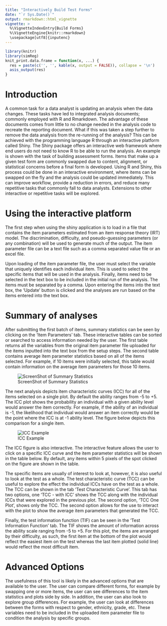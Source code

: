 ```yaml
---
title: "Interactively Build Test Forms"
date: "`r Sys.Date()`"
output: rmarkdown::html_vignette
vignette: >
  %\VignetteIndexEntry{Build Forms}
  %\VignetteEngine{knitr::rmarkdown}
  \usepackage[utf8]{inputenc}
---
```

```r
library(knitr)
library(simReg)
knit_print.data.frame = function(x, ...) {
  res = paste(c('', '', kable(x, output = FALSE)), collapse = '\n')
  asis_output(res)
}
```

# Introduction
A common task for a data analyst is updating an analysis when the data changes. These tasks have led to integrated analysis documents; commonly employed with R and Rmarkdown. The advantage of these documents comes from little to no change needed in the analysis code to recreate the reporting document. What if this was taken a step further to remove the data analysis from the re-running of the analysis? This can be achieved with the programming language R through an interactive platform called Shiny. The Shiny package offers an interactive web framework where end users do not need to know R to be able to run the analysis. An example is shown with the task of building assessment forms. Items that make up a given test form are commonly swapped due to content, alignment, or statistical concerns before a final form is developed. Using R and Shiny, this process could be done in an interactive environment, where items can be swapped on the fly and the analysis could be updated immediately. This can improve workflow, provide a reduction in errors, and reduce many repetitive tasks that commonly fall to data analysts. Extensions to other interactive or repetitive tasks will be explored.

# Using the interactive platform
The first step when using the shiny application is to load in a file that contains the item parameters estimated from an item response theory (IRT) model. The discrimination, difficulty, and pseudo-guessing parameters (or any combination) will be used to generate much of the output. The item parameter file can be a text file such as a comma separated value file or an excel file.

Upon loading of the item parameter file, the user must select the variable that uniquely identifies each individual item. This is used to select the specific items that will be used in the analysis. Finally, items need to be selected in the text box to be included in the initial run of the analysis. The items must be separated by a comma. Upon entering the items into the text box, the 'Update' button is clicked and the analyses are run based on the items entered into the text box. 

# Summary of analyses
After submitting the first batch of items, summary statistics can be seen by clicking on the 'Item Parameters' tab. These interactive tables can be sorted or searched to access information needed by the user. The first table returns all the variables from the original item parameter file uploaded for the items inputted into the text box from the setup steps. The second table contains average item parameter statistics based on all of the items selected. For example, if 10 items were initially selected, this table would contain information on the average item parameters for those 10 items.

![ScreenShot of Summary Statistics]()

The next analysis depicts item characteristic curves (ICC) for all of the items selected on a single plot. By default the ability ranges from -5 to +5. The ICC plot shows the probability an individual with a given ability level would answer the item correctly. For example, if the ability of an individual is -1, the likelihood that individual would answer an item correctly would be the point where the ICC is at -1 ability level. The figure below depicts this comparison for a single item.

![ICC Example]()

The ICC figure is also interactive. The interactive feature allows the user to click on a specific ICC curve and the item parameter statistics will be shown in the table below. By default, any items within 5 pixels of the spot clicked on the figure are shown in the table. 

The specific items are usually of interest to look at, however, it is also useful to look at the test as a whole. The test characteristic curve (TCC) can be useful to explore the effect the individual ICCs have on the test as a whole. The TCC can be shown in the tab 'Test Characteristic Curve'. This tab has two options, one 'TCC - with ICC' shows the TCC along with the individual ICCs that were explored in the previous plot. The second option, 'TCC One Plot', shows only the TCC. The second option allows for the use to interact with the plot to show the average item parameters that generated the TCC. 

Finally, the test information function (TIF) can be seen in the 'Test Information Function' tab. The TIF shows the amount of information across the ability scale ranging from -5 to +5. For this plot, the items are arranged by their difficulty, as such, the first item at the bottom of the plot would reflect the easiest item on the test whereas the last item plotted (solid line) would reflect the most difficult item. 

# Advanced Options
The usefulness of this tool is likely in the advanced options that are available to the user. The user can compare different forms, for example by swapping one or more items, the user can see differences to the item statistics and plots side by side. In addition, the user can also look to explore group differences. For example, the user can look at differences between the forms with respect to gender, ethnicity, grade, etc. These variables need to be included in the uploaded item parameter file to condition the analysis by specific groups.
